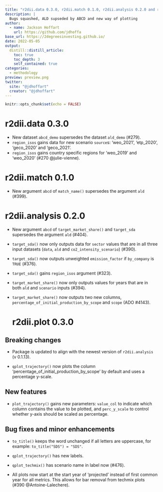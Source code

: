 ```yaml
---
title: "r2dii.data 0.3.0, r2dii.match 0.1.0, r2dii.analysis 0.2.0 and r2dii.plot 0.3.0 are now on CRAN"
description: |
  Bugs squashed, ALD supseded by ABCD and new way of plotting
author:
  - name: Jackson Hoffart
    url: https://github.com/jdhoffa
base_url: https://2degreesinvesting.github.io/
date: 2022-05-05
output: 
  distill::distill_article:
    toc: true
    toc_depth: 3
    self_contained: true
categories:
  - methodology
preview: preview.png
twitter:
  site: "@jdhoffart"
  creator: "@jdhoffart"
---
```



```r
knitr::opts_chunk$set(echo = FALSE)
```

# r2dii.data 0.3.0

* New dataset `abcd_demo` supersedes the dataset `ald_demo` (#279). 
* `region_isos` gains data for new scenario `source`s: 'weo_2021', 'etp_2020', 
'geco_2020' and 'geco_2021'.
* `region_isos` gains country specific regions for 'weo_2019' and 'weo_2020' 
(#270 @julie-vienne).

# r2dii.match 0.1.0

* New argument `abcd` of `match_name()` supersedes the argument `ald` (#399).

# r2dii.analysis 0.2.0

* New argument `abcd` of `target_market_share()` and `target_sda` supersedes the 
  argument `ald` (#404).

* `target_sda()` now only outputs data for `sector` values that are in all three 
  input datasets (`data`, `ald` and `co2_intensity_scenario`) (#390). 

* `target_sda()` now outputs unweighted `emission_factor` if `by_company` is 
  `TRUE` (#376). 

* `target_sda()` gains `region_isos` argument (#323).

* `target_market_share()` now only outputs values for years that are in both 
  `ald` and `scenario` inputs (#394). 

* `target_market_share()` now outputs two new columns, `percentage_of_initial_production_by_scope`
  and `scope` (ADO #4143). 
  
  # r2dii.plot 0.3.0

## Breaking changes

* Package is updated to align with the newest version of `r2dii.analysis` 
(v 0.1.13).

* `qplot_trajectory()` now plots the column 
'percentage_of_initial_production_by_scope' by default and uses a percentage 
y-scale.

## New features

* `plot_trajectory()` gains new parameters: `value_col` to indicate which column 
contains the value to be plotted, and `perc_y_scale` to control whether y-axis 
should be scaled as percentage.

## Bug fixes and minor enhancements

* `to_title()` keeps the word unchanged if all letters are uppercase, for 
example: `to_title("SDS") = "SDS"`.

* `qplot_trajectory()` has new labels.

* `qplot_techmix()` has scenario name in label now (#476).

* All plots now start at the start year of 'projected' instead of first common 
year for all metrics. This allows for bar removal from 
techmix plots (#390 @Antoine-Lalechere).